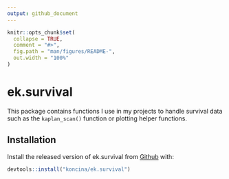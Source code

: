 ```yaml
---
output: github_document
---
```


<!-- README.md is generated from README.Rmd. Please edit that file -->

```r
knitr::opts_chunk$set(
  collapse = TRUE,
  comment = "#>",
  fig.path = "man/figures/README-",
  out.width = "100%"
)
```

# ek.survival

This package contains functions I use in my projects to handle survival data such as the `kaplan_scan()` function or plotting helper functions.

## Installation

Install the released version of ek.survival from [Github](https://github.com/koncina/ek.survival) with:

``` r
devtools::install("koncina/ek.survival")
```
